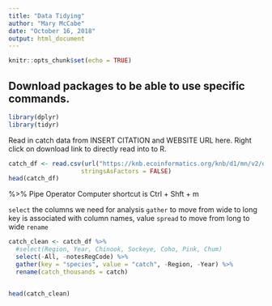 ```yaml
---
title: "Data Tidying"
author: "Mary McCabe"
date: "October 16, 2018"
output: html_document
---
```


```r
knitr::opts_chunk$set(echo = TRUE)
```

## Download packages to be able to use specific commands.
```r
library(dplyr)
library(tidyr)
```

Read in catch data from INSERT CITATION and WEBSITE URL here.
Right click on download link to directly read into to R.

```r
catch_df <- read.csv(url("https://knb.ecoinformatics.org/knb/d1/mn/v2/object/df35b.302.1", method = "libcurl"),
                    stringsAsFactors = FALSE)
head(catch_df)
```

%>% Pipe Operator
Computer shortcut is Ctrl + Shft + m


`select` the columns we need for analysis
`gather` to move from wide to long
key is associated with column names, value 
`spread` to move from long to wide
`rename` 

```r
catch_clean <- catch_df %>% 
  #select(Region, Year, Chinook, Sockeye, Coho, Pink, Chum)
  select(-All, -notesRegCode) %>% 
  gather(key = "species", value = "catch", -Region, -Year) %>% 
  rename(catch_thousands = catch)


head(catch_clean)
```

```r

```